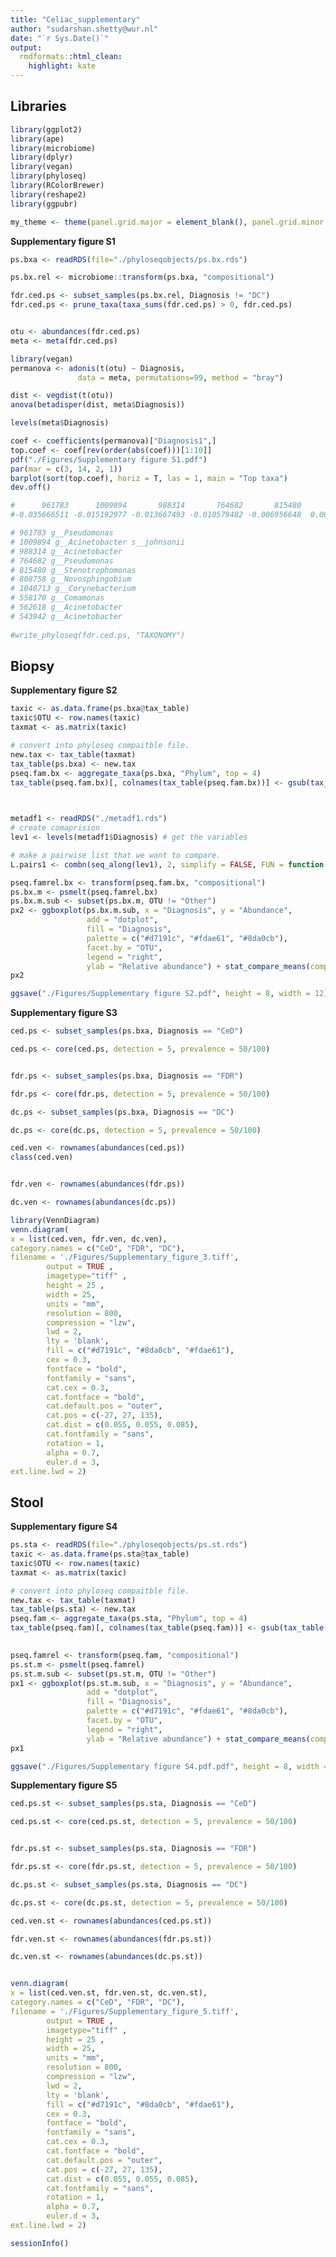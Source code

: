---
title: "Celiac_supplementary"
author: "sudarshan.shetty@wur.nl"
date: "`r Sys.Date()`"
output:
  rmdformats::html_clean:
    highlight: kate
---

## Libraries  

```{r setup, include=FALSE}

library(ggplot2)
library(ape)
library(microbiome)
library(dplyr)
library(vegan)
library(phyloseq)
library(RColorBrewer)
library(reshape2)
library(ggpubr)

my_theme <- theme(panel.grid.major = element_blank(), panel.grid.minor = element_blank())
```



**Supplementary figure S1**

```{r}

ps.bxa <- readRDS(file="./phyloseqobjects/ps.bx.rds")

ps.bx.rel <- microbiome::transform(ps.bxa, "compositional")

fdr.ced.ps <- subset_samples(ps.bx.rel, Diagnosis != "DC")
fdr.ced.ps <- prune_taxa(taxa_sums(fdr.ced.ps) > 0, fdr.ced.ps)


otu <- abundances(fdr.ced.ps)
meta <- meta(fdr.ced.ps)

library(vegan)
permanova <- adonis(t(otu) ~ Diagnosis,
               data = meta, permutations=99, method = "bray")

dist <- vegdist(t(otu))
anova(betadisper(dist, meta$Diagnosis))

levels(meta$Diagnosis)

coef <- coefficients(permanova)["Diagnosis1",]
top.coef <- coef[rev(order(abs(coef)))[1:10]]
pdf("./Figures/Supplementary figure S1.pdf")
par(mar = c(3, 14, 2, 1))
barplot(sort(top.coef), horiz = T, las = 1, main = "Top taxa")
dev.off()

#      961783      1009894       988314       764682       815480       808758      1040713       558170       562618       543942 
#-0.035666511 -0.015192977 -0.013667493 -0.010579482 -0.006956648  0.007031912  0.008474407  0.010219996  0.010745789  0.031018036

# 961783 g__Pseudomonas
# 1009894 g__Acinetobacter s__johnsonii
# 988314 g__Acinetobacter
# 764682 g__Pseudomonas
# 815480 g__Stenotrophomonas
# 808758 g__Novosphingobium
# 1040713 g__Corynebacterium
# 558170 g__Comamonas
# 562618 g__Acinetobacter
# 543942 g__Acinetobacter
      
#write_phyloseq(fdr.ced.ps, "TAXONOMY")

```

## Biopsy

**Supplementary figure S2**

```{r, fig.width=8, fig.height=4}

taxic <- as.data.frame(ps.bxa@tax_table) 
taxic$OTU <- row.names(taxic)
taxmat <- as.matrix(taxic)

# convert into phyloseq compaitble file.
new.tax <- tax_table(taxmat)  
tax_table(ps.bxa) <- new.tax 
pseq.fam.bx <- aggregate_taxa(ps.bxa, "Phylum", top = 4)
tax_table(pseq.fam.bx)[, colnames(tax_table(pseq.fam.bx))] <- gsub(tax_table(pseq.fam.bx)[, 
                                                                                 colnames(tax_table(pseq.fam.bx))], pattern = "p__", replacement = "")


metadf1 <- readRDS("./metadf1.rds")
# create comaprision
lev1 <- levels(metadf1$Diagnosis) # get the variables

# make a pairwise list that we want to compare.
L.pairs1 <- combn(seq_along(lev1), 2, simplify = FALSE, FUN = function(i)lev1[i])

pseq.famrel.bx <- transform(pseq.fam.bx, "compositional")
ps.bx.m <- psmelt(pseq.famrel.bx)
ps.bx.m.sub <- subset(ps.bx.m, OTU != "Other")
px2 <- ggboxplot(ps.bx.m.sub, x = "Diagnosis", y = "Abundance", 
                 add = "dotplot", 
                 fill = "Diagnosis", 
                 palette = c("#d7191c", "#fdae61", "#8da0cb"), 
                 facet.by = "OTU", 
                 legend = "right",
                 ylab = "Relative abundance") + stat_compare_means(comparisons = L.pairs1) 
px2

ggsave("./Figures/Supplementary figure S2.pdf", height = 8, width = 12)

```


**Supplementary figure S3**

```{r, fig.width=8, fig.height=4}
ced.ps <- subset_samples(ps.bxa, Diagnosis == "CeD")

ced.ps <- core(ced.ps, detection = 5, prevalence = 50/100)


fdr.ps <- subset_samples(ps.bxa, Diagnosis == "FDR")

fdr.ps <- core(fdr.ps, detection = 5, prevalence = 50/100)

dc.ps <- subset_samples(ps.bxa, Diagnosis == "DC")

dc.ps <- core(dc.ps, detection = 5, prevalence = 50/100)

ced.ven <- rownames(abundances(ced.ps))
class(ced.ven)


fdr.ven <- rownames(abundances(fdr.ps))

dc.ven <- rownames(abundances(dc.ps))

library(VennDiagram)
venn.diagram(
x = list(ced.ven, fdr.ven, dc.ven),
category.names = c("CeD", "FDR", "DC"),
filename = './Figures/Supplementary_figure_3.tiff',
        output = TRUE ,
        imagetype="tiff" ,
        height = 25 , 
        width = 25, 
        units = "mm",
        resolution = 800,
        compression = "lzw",
        lwd = 2,
        lty = 'blank',
        fill = c("#d7191c", "#8da0cb", "#fdae61"),
        cex = 0.3,
        fontface = "bold",
        fontfamily = "sans",
        cat.cex = 0.3,
        cat.fontface = "bold",
        cat.default.pos = "outer",
        cat.pos = c(-27, 27, 135),
        cat.dist = c(0.055, 0.055, 0.085),
        cat.fontfamily = "sans",
        rotation = 1,
        alpha = 0.7,
        euler.d = 3,
ext.line.lwd = 2) 
```


## Stool

**Supplementary figure S4**
```{r, fig.width=8, fig.height=4}
ps.sta <- readRDS(file="./phyloseqobjects/ps.st.rds")
taxic <- as.data.frame(ps.sta@tax_table) 
taxic$OTU <- row.names(taxic)
taxmat <- as.matrix(taxic)

# convert into phyloseq compaitble file.
new.tax <- tax_table(taxmat)  
tax_table(ps.sta) <- new.tax 
pseq.fam <- aggregate_taxa(ps.sta, "Phylum", top = 4)
tax_table(pseq.fam)[, colnames(tax_table(pseq.fam))] <- gsub(tax_table(pseq.fam)[, 
                                                                                 colnames(tax_table(pseq.fam))], pattern = "p__", replacement = "")

pseq.famrel <- transform(pseq.fam, "compositional")
ps.st.m <- psmelt(pseq.famrel)
ps.st.m.sub <- subset(ps.st.m, OTU != "Other")
px1 <- ggboxplot(ps.st.m.sub, x = "Diagnosis", y = "Abundance", 
                 add = "dotplot", 
                 fill = "Diagnosis", 
                 palette = c("#d7191c", "#fdae61", "#8da0cb"), 
                 facet.by = "OTU", 
                 legend = "right",
                 ylab = "Relative abundance") + stat_compare_means(comparisons = L.pairs1) 
px1

ggsave("./Figures/Supplementary figure S4.pdf.pdf", height = 8, width = 12)

```


**Supplementary figure S5**

```{r, fig.width=4, fig.height=4}
ced.ps.st <- subset_samples(ps.sta, Diagnosis == "CeD")

ced.ps.st <- core(ced.ps.st, detection = 5, prevalence = 50/100)


fdr.ps.st <- subset_samples(ps.sta, Diagnosis == "FDR")

fdr.ps.st <- core(fdr.ps.st, detection = 5, prevalence = 50/100)

dc.ps.st <- subset_samples(ps.sta, Diagnosis == "DC")

dc.ps.st <- core(dc.ps.st, detection = 5, prevalence = 50/100)

ced.ven.st <- rownames(abundances(ced.ps.st))

fdr.ven.st <- rownames(abundances(fdr.ps.st))

dc.ven.st <- rownames(abundances(dc.ps.st))


venn.diagram(
x = list(ced.ven.st, fdr.ven.st, dc.ven.st),
category.names = c("CeD", "FDR", "DC"),
filename = './Figures/Supplementary_figure_5.tiff',
        output = TRUE ,
        imagetype="tiff" ,
        height = 25 , 
        width = 25, 
        units = "mm",
        resolution = 800,
        compression = "lzw",
        lwd = 2,
        lty = 'blank',
        fill = c("#d7191c", "#8da0cb", "#fdae61"),
        cex = 0.3,
        fontface = "bold",
        fontfamily = "sans",
        cat.cex = 0.3,
        cat.fontface = "bold",
        cat.default.pos = "outer",
        cat.pos = c(-27, 27, 135),
        cat.dist = c(0.055, 0.055, 0.085),
        cat.fontfamily = "sans",
        rotation = 1,
        alpha = 0.7,
        euler.d = 3,
ext.line.lwd = 2) 
```


```{r}

sessionInfo()

```



